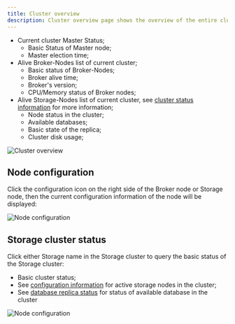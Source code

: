 ```yaml
---
title: Cluster overview 
description: Cluster overview page shows the overview of the entire cluster
---
```


- Current cluster Master Status;
  - Basic Status of Master node;
  - Master election time;
- Alive Broker-Nodes list of current cluster;
  - Basic status of Broker-Nodes;
  - Broker alive time;
  - Broker's version;
  - CPU/Memory status of Broker nodes;
- Alive Storage-Nodes list of current cluster,  see [cluster status information](/docs/lindb/admin-console/overview#storage-cluster-status) for more information;
  - Node status in the cluster;
  - Available databases;
  - Basic state of the replica;
  - Cluster disk usage;

![Cluster overview](/img/lindb/guide/admin_ui/overview.png#browser)

## Node configuration

Click the configuration icon on the right side of the Broker node or Storage node, then the current configuration information of the node will be displayed:

![Node configuration](/img/lindb/guide/admin_ui/node_config.png#browser)

## Storage cluster status

Click either Storage name in the Storage cluster to query the basic status of the Storage cluster:
- Basic cluster status;
- See [configuration information](#node-configuration) for active storage nodes in the cluster;
- See [database replica status](/docs/lindb/admin-console/monitoring#replication) for status of available database in the cluster

![Node configuration](/img/lindb/guide/admin_ui/storage_state.png#browser)
